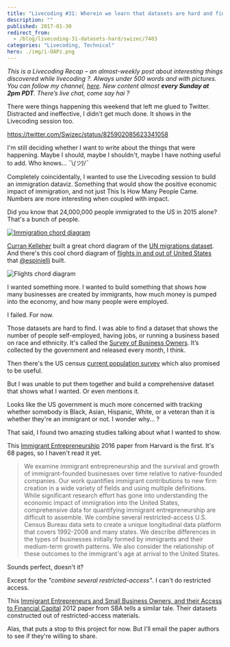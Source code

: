 ```yaml
---
title: "Livecoding #31: Wherein we learn that datasets are hard and find 2 good papers"
description: ""
published: 2017-01-30
redirect_from:
  - /blog/livecoding-31-datasets-hard/swizec/7403
categories: "Livecoding, Technical"
hero: ./img/i-OAPz.png
---
```


_This is a Livecoding Recap – an almost-weekly post about interesting things discovered while livecoding ?. Always under 500 words and with pictures. You can follow my channel, [here](https://livecoding.tv/swizec). New content almost **every Sunday at 2pm PDT**. There’s live chat, come say hai ?_

There were things happening this weekend that left me glued to Twitter. Distracted and ineffective, I didn't get much done. It shows in the Livecoding session too.

https://twitter.com/Swizec/status/825902085623341058

I'm still deciding whether I want to write about the things that were happening. Maybe I should, maybe I shouldn't, maybe I have nothing useful to add. Who knows… ¯\\_(ツ)_/¯

Completely coincidentally, I wanted to use the Livecoding session to build an immigration dataviz. Something that would show the positive economic impact of immigration, and not just This Is How Many People Came. Numbers are more interesting when coupled with impact.

Did you know that 24,000,000 people immigrated to the US in 2015 alone? That's a bunch of people.

[![Immigration chord diagram](./img/i-OAPz.png)](https://bl.ocks.org/curran/8c5bb1e0dd8ea98695d28c8a0ccfc533)

[Curran Kelleher](https://twitter.com/currankelleher) built a great chord diagram of the [UN migrations dataset](https://github.com/curran/data/blob/gh-pages/un/migration/README.md). And there's this cool chord diagram of [flights in and out of United States](http://ansperformance.eu/studies/flows-extra/index.html) that [@espinielli](https://twitter.com/espinielli) built.

![Flights chord diagram](http://swizec.com/blog/wp-content/uploads/2017/01/flights-diagram-screenshot.png)

I wanted something more. I wanted to build something that shows how many businesses are created by immigrants, how much money is pumped into the economy, and how many people were employed.

I failed. For now.

Those datasets are hard to find. I was able to find a dataset that shows the number of people self-employed, having jobs, or running a business based on race and ethnicity. It's called the [Survey of Business Owners](https://catalog.data.gov/dataset/survey-of-business-owners). It’s collected by the government and released every month, I think.

Then there's the US census [current population survey](http://www.census.gov/data/tables/time-series/demo/income-poverty/cps-pinc.html) which also promised to be useful.

But I was unable to put them together and build a comprehensive dataset that shows what I wanted. Or even mentions it.

Looks like the US government is much more concerned with tracking whether somebody is Black, Asian, Hispanic, White, or a veteran than it is whether they're an immigrant or not. I wonder why… ?

That said, I found two amazing studies talking about what I wanted to show.

This [Immigrant Entrepreneurship](http://www.hbs.edu/faculty/Publication%20Files/17-011_da2c1cf4-a999-4159-ab95-457c783e3fff.pdf) 2016 paper from Harvard is the first. It's 68 pages, so I haven't read it yet.

> We examine immigrant entrepreneurship and the survival and growth of immigrant-founded businesses over time relative to native-founded companies. Our work quantifies immigrant contributions to new firm creation in a wide variety of fields and using multiple definitions. While significant research effort has gone into understanding the economic impact of immigration into the United States, comprehensive data for quantifying immigrant entrepreneurship are difficult to assemble. We combine several restricted-access U.S. Census Bureau data sets to create a unique longitudinal data platform that covers 1992-2008 and many states. We describe differences in the types of businesses initially formed by immigrants and their medium-term growth patterns. We also consider the relationship of these outcomes to the immigrant's age at arrival to the United States.

Sounds perfect, doesn't it?

Except for the _"combine several restricted-access"_. I can't do restricted access.

This [Immigrant Entrepreneurs and Small Business Owners, and their Access to Financial Capital](https://www.sba.gov/sites/default/files/rs396tot.pdf) 2012 paper from SBA tells a similar tale. Their datasets constructed out of restricted-access materials.

Alas, that puts a stop to this project for now. But I'll email the paper authors to see if they're willing to share.
